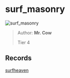 
# surf_masonry

![surf_masonry](https://raw.githubusercontent.com/Sayt123/SurfMapPics/Maps-and-bonuses/csgo/surf_masonry.jpg)

> Author: **Mr. Cow**
>
> Tier 4

## Records

[surfheaven](https://surfheaven.eu/map/surf_masonry)
